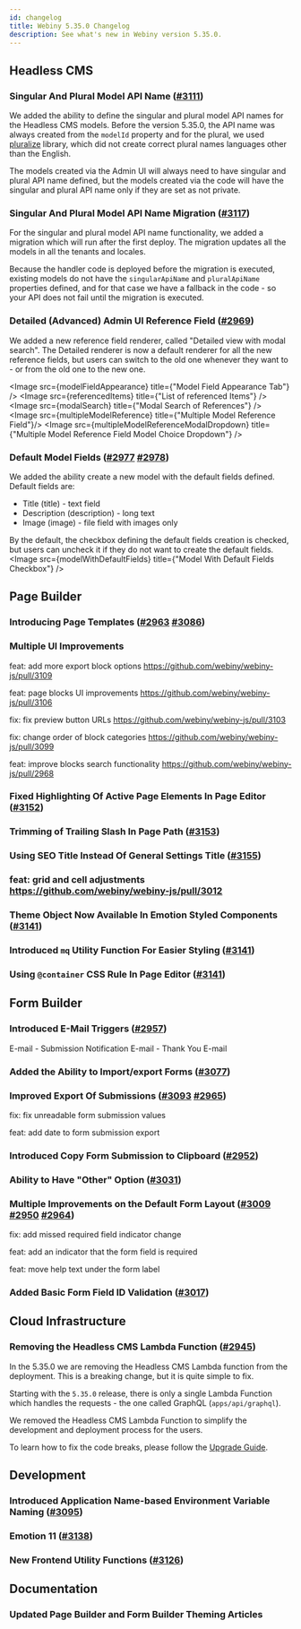 ```yaml
---
id: changelog
title: Webiny 5.35.0 Changelog
description: See what's new in Webiny version 5.35.0.
---
```




## Headless CMS

### Singular And Plural Model API Name ([#3111](https://github.com/webiny/webiny-js/pull/3111))

We added the ability to define the singular and plural model API names for the Headless CMS models.
Before the version 5.35.0, the API name was always created from the `modelId` property and for the plural, we used [pluralize](https://www.npmjs.com/package/pluralize) library, which did not create correct plural names languages other than the English.

The models created via the Admin UI will always need to have singular and plural API name defined, but the models created via the code will have the singular and plural API name only if they are set as not private.

### Singular And Plural Model API Name Migration ([#3117](https://github.com/webiny/webiny-js/pull/3117))

For the singular and plural model API name functionality, we added a migration which will run after the first deploy.
The migration updates all the models in all the tenants and locales.

Because the handler code is deployed before the migration is executed, existing models do not have the `singularApiName` and `pluralApiName` properties defined, and for that case we have a fallback in the code - so your API does not fail until the migration is executed.

### Detailed (Advanced) Admin UI Reference Field ([#2969](https://github.com/webiny/webiny-js/pull/2969))

We added a new reference field renderer, called "Detailed view with modal search".
The Detailed renderer is now a default renderer for all the new reference fields, but users can switch to the old one whenever they want to - or from the old one to the new one.

<Image src={modelFieldAppearance} title={"Model Field Appearance Tab"} />
<Image src={referencedItems} title={"List of referenced Items"} />
<Image src={modalSearch} title={"Modal Search of References"} />
<Image src={multipleModelReference} title={"Multiple Model Reference Field"}/>
<Image src={multipleModelReferenceModalDropdown} title={"Multiple Model Reference Field Model Choice Dropdown"} />

### Default Model Fields ([#2977](https://github.com/webiny/webiny-js/pull/2977) [#2978](https://github.com/webiny/webiny-js/pull/2978))

We added the ability create a new model with the default fields defined. Default fields are:
* Title (title) - text field
* Description (description) - long text
* Image (image) - file field with images only

By the default, the checkbox defining the default fields creation is checked, but users can uncheck it if they do not want to create the default fields.
<Image src={modelWithDefaultFields} title={"Model With Default Fields Checkbox"} />

## Page Builder

### Introducing Page Templates ([#2963](https://github.com/webiny/webiny-js/pull/2963) [#3086](https://github.com/webiny/webiny-js/pull/3086)) 

### Multiple UI Improvements

feat: add more export block options https://github.com/webiny/webiny-js/pull/3109

feat: page blocks UI improvements https://github.com/webiny/webiny-js/pull/3106

fix: fix preview button URLs https://github.com/webiny/webiny-js/pull/3103

fix: change order of block categories https://github.com/webiny/webiny-js/pull/3099

feat: improve blocks search functionality https://github.com/webiny/webiny-js/pull/2968


### Fixed Highlighting Of Active Page Elements In Page Editor ([#3152](https://github.com/webiny/webiny-js/pull/3152))

### Trimming of Trailing Slash In Page Path ([#3153](https://github.com/webiny/webiny-js/pull/3153))

### Using SEO Title Instead Of General Settings Title ([#3155](https://github.com/webiny/webiny-js/pull/3155))

### feat: grid and cell adjustments https://github.com/webiny/webiny-js/pull/3012

### Theme Object Now Available In Emotion Styled Components ([#3141](https://github.com/webiny/webiny-js/pull/3141))

### Introduced `mq` Utility Function For Easier Styling ([#3141](https://github.com/webiny/webiny-js/pull/3141))

### Using `@container` CSS Rule In Page Editor ([#3141](https://github.com/webiny/webiny-js/pull/3141))

## Form Builder

### Introduced E-Mail Triggers ([#2957](https://github.com/webiny/webiny-js/pull/2957))
E-mail - Submission Notification
E-mail - Thank You E-mail

### Added the Ability to Import/export Forms ([#3077](https://github.com/webiny/webiny-js/pull/3077))

### Improved Export Of Submissions  ([#3093](https://github.com/webiny/webiny-js/pull/3093) [#2965](https://github.com/webiny/webiny-js/pull/2965))

fix: fix unreadable form submission values

feat: add date to form submission export

### Introduced Copy Form Submission to Clipboard ([#2952](https://github.com/webiny/webiny-js/pull/2952))

### Ability to Have "Other" Option ([#3031](https://github.com/webiny/webiny-js/pull/3031))

### Multiple Improvements on the Default Form Layout ([#3009](https://github.com/webiny/webiny-js/pull/3009) [#2950](https://github.com/webiny/webiny-js/pull/2950) [#2964](https://github.com/webiny/webiny-js/pull/2964))

fix: add missed required field indicator change 

feat: add an indicator that the form field is required 

feat: move help text under the form label 

### Added Basic Form Field ID Validation ([#3017](https://github.com/webiny/webiny-js/pull/3017))

## Cloud Infrastructure

### Removing the Headless CMS Lambda Function ([#2945](https://github.com/webiny/webiny-js/pull/2945))

<Alert type="warning">

  In the 5.35.0 we are removing the Headless CMS Lambda function from the deployment. This is a breaking change, but it is quite simple to fix.

</Alert>

Starting with the `5.35.0` release, there is only a single Lambda Function which handles the requests - the one called GraphQL (`apps/api/graphql`).

We removed the Headless CMS Lambda Function to simplify the development and deployment process for the users.

To learn how to fix the code breaks, please follow the [Upgrade Guide](/docs/release-notes/5.35.0/upgrade-guide).

## Development

### Introduced Application Name-based Environment Variable Naming ([#3095](https://github.com/webiny/webiny-js/pull/3095))

### Emotion 11 ([#3138](https://github.com/webiny/webiny-js/pull/3138))

### New Frontend  Utility Functions ([#3126](https://github.com/webiny/webiny-js/pull/3126))

## Documentation

### Updated Page Builder and Form Builder Theming Articles

